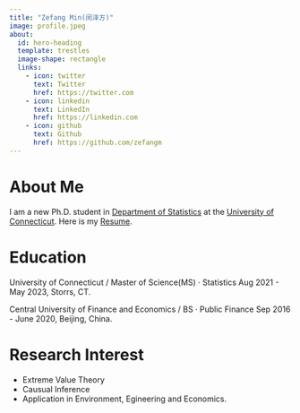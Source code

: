 ```yaml
---
title: "Zefang Min(闵泽方)"
image: profile.jpeg
about:
  id: hero-heading
  template: trestles
  image-shape: rectangle
  links:
    - icon: twitter
      text: Twitter
      href: https://twitter.com
    - icon: linkedin
      text: LinkedIn
      href: https://linkedin.com
    - icon: github
      text: Github
      href: https://github.com/zefangm
---
```



::: {#hero-heading}

# About Me

I am a new Ph.D. student in [Department of Statistics](https://statistics.uconn.edu/) at the [University of Connecticut](https://uconn.edu/).
Here is my [Resume](ZefangMin_cv.pdf).

# Education

University of Connecticut / Master of Science(MS) · Statistics Aug 2021 - May 2023, Storrs, CT.

Central University of Finance and Economics / BS · Public Finance Sep 2016 - June 2020, Beijing, China.

# Research Interest

* Extreme Value Theory
* Causual Inference
* Application in Environment, Egineering and Economics.

:::

